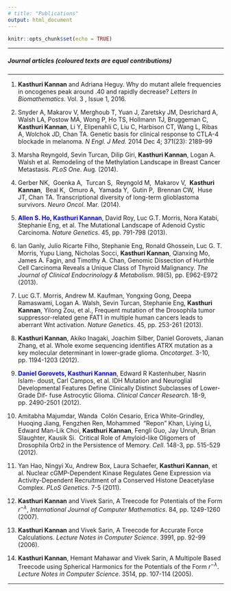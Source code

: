 ```yaml
---
# title: "Publications"
output: html_document
---
```


```r
knitr::opts_chunk$set(echo = TRUE)
```

---

##### Journal articles (coloured texts are equal contributions)

---

1.	**Kasthuri Kannan** and Adriana Heguy. Why do mutant allele frequencies in oncogenes peak around .40 and rapidly decrease? _Letters In Biomathematics_. Vol. 3 , Issue 1, 2016.

2.	Snyder A, Makarov V, Merghoub T, Yuan J, Zaretsky JM, Desrichard A, Walsh LA, Postow MA, Wong P, Ho TS, Hollmann TJ, Bruggeman C, **Kasthuri Kannan**, Li Y, Elipenahli C, Liu C, Harbison CT, Wang L, Ribas A, Wolchok JD, Chan TA. Genetic basis for clinical response to CTLA-4 blockade in melanoma. _N Engl. J Med._ 2014 Dec 4; 371(23): 2189-99

3.	Marsha Reyngold, Sevin Turcan, Dilip Giri, **Kasthuri Kannan**, Logan A. Walsh et al. Remodeling of the Methylation Landscape in Breast Cancer Metastasis. _PLoS One_. Aug. (2014).

4.	Gerber NK,  Goenka A,  Turcan S,  Reyngold M,  Makarov V,  **Kasthuri Kannan**,  Beal K,  Omuro A,  Yamada Y,  Gutin P,  Brennan CW,  Huse JT, Chan TA. Transcriptional diversity of long-term glioblastoma survivors. _Neuro Oncol._ Mar. (2014).

5.	<span style="color:blue"> <b> Allen S. Ho, Kasthuri Kannan</b></span>, David Roy, Luc G.T. Morris, Nora Katabi, Stephanie Eng, et al. The Mutational Landscape of Adenoid Cystic Carcinoma. _Nature Genetics_. 45, pp. 791-798 (2013).

6.	Ian Ganly, Julio Ricarte Filho, Stephanie Eng, Ronald Ghossein, Luc G. T. Morris, Yupu Liang, Nicholas Socci, **Kasthuri Kannan**, Qianxing Mo, James A. Fagin, and Timothy A. Chan, Genomic Dissection of Hurthle Cell Carcinoma Reveals a Unique Class of Thyroid Malignancy. _The Journal of Clinical Endocrinology & Metabolism_. 98(5), pp. E962-E972 (2013).

7.	Luc G.T. Morris, Andrew M. Kaufman, Yongxing Gong, Deepa Ramaswami, Logan A. Walsh, Sevin Turcan, Stephanie Eng, **Kasthuri Kannan**, Yilong Zou, et al., Frequent mutation of the Drosophila tumor suppressor-related gene FAT1 in multiple human cancers leads to aberrant Wnt activation. _Nature Genetics_. 45, pp. 253-261 (2013).

8.	**Kasthuri Kannan**, Akiko Inagaki, Joachim Silber, Daniel Gorovets, Jianan Zhang, et al. Whole exome sequencing identifies ATRX mutation as a key molecular determinant in lower-grade glioma. _Oncotarget_. 3-10, pp. 1194-1203 (2012).

9.	<span style="color:blue"><b> Daniel Gorovets, Kasthuri Kannan</b></span>, Edward R Kastenhuber, Nasrin Islam- doust, Carl Campos, et al. IDH Mutation and Neuroglial Developmental Features Define Clinically Distinct Subclasses of Lower-Grade Dif- fuse Astrocytic Glioma. _Clinical Cancer Research_. 18-9, pp. 2490-2501 (2012).

10.	Amitabha Majumdar, Wanda  Colón Cesario, Erica White-Grindley, Huoqing Jiang, Fengzhen Ren, Mohammed  “Repon” Khan, Liying Li, Edward Man-Lik Choi, **Kasthuri Kannan**, Fengli Guo, Jay Unruh, Brian Slaughter, Kausik Si.  Critical Role of Amyloid-like Oligomers of Drosophila Orb2 in the Persistence of Memory. _Cell_. 148-3, pp. 515-529 (2012).

11.	Yan Hao, Ningyi Xu, Andrew Box, Laura Schaefer, **Kasthuri Kannan**, et al. Nuclear cGMP-Dependent Kinase Regulates Gene Expression via Activity-Dependent Recruitment of a Conserved Histone Deacetylase Complex. _PLoS Genetics_. 7-5 (2011).

12.	**Kasthuri Kannan** and Vivek Sarin, A Treecode for Potentials of the Form $r^{-\lambda}$, _International Journal of Computer Mathematics_. 84, pp. 1249-1260 (2007).

13.	**Kasthuri Kannan** and Vivek Sarin, A Treecode for Accurate Force Calculations. _Lecture Notes in Computer Science_. 3991, pp. 92-99 (2006).

14.	**Kasthuri Kannan**, Hemant Mahawar and Vivek Sarin, A Multipole Based Treecode using Spherical Harmonics for the Potentials of the Form $r^{-\lambda}$. _Lecture Notes in Computer Science_. 3514, pp. 107-114 (2005).

---